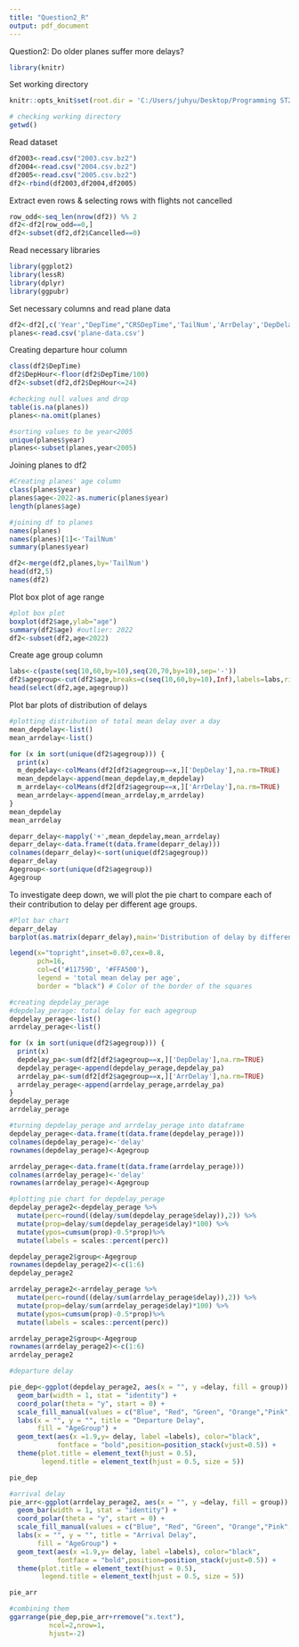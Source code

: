 ---
title: "Question2_R"
output: pdf_document
---

Question2: Do older planes suffer more delays?

```{r}
library(knitr)
```

Set working directory
```{r, setup, include=FALSE}
knitr::opts_knit$set(root.dir = 'C:/Users/juhyu/Desktop/Programming ST2195')
```

```{r}
# checking working directory
getwd()
```

Read dataset
```{r}
df2003<-read.csv("2003.csv.bz2")
df2004<-read.csv("2004.csv.bz2")
df2005<-read.csv("2005.csv.bz2")
df2<-rbind(df2003,df2004,df2005)
```

Extract even rows & selecting rows with flights not cancelled
```{r}
row_odd<-seq_len(nrow(df2)) %% 2
df2<-df2[row_odd==0,]
df2<-subset(df2,df2$Cancelled==0)
```

Read necessary libraries
```{r}
library(ggplot2)
library(lessR)
library(dplyr)
library(ggpubr)
```

Set necessary columns and read plane data
```{r}
df2<-df2[,c('Year',"DepTime","CRSDepTime",'TailNum','ArrDelay','DepDelay')]
planes<-read.csv('plane-data.csv')
```

Creating departure hour column
```{r}
class(df2$DepTime)
df2$DepHour<-floor(df2$DepTime/100)
df2<-subset(df2,df2$DepHour<=24)
```

```{r}
#checking null values and drop
table(is.na(planes))
planes<-na.omit(planes)

#sorting values to be year<2005
unique(planes$year)
planes<-subset(planes,year<2005)
```

Joining planes to df2 
```{r}
#Creating planes' age column
class(planes$year)
planes$age<-2022-as.numeric(planes$year)
length(planes$age)

#joining df to planes
names(planes)
names(planes)[1]<-'TailNum'
summary(planes$year)

df2<-merge(df2,planes,by='TailNum')
head(df2,5)
names(df2)
```

Plot box plot of age range
```{r}
#plot box plot
boxplot(df2$age,ylab="age")
summary(df2$age) #outlier: 2022
df2<-subset(df2,age<2022)
```

Create age group column
```{r}
labs<-c(paste(seq(10,60,by=10),seq(20,70,by=10),sep='-'))
df2$agegroup<-cut(df2$age,breaks=c(seq(10,60,by=10),Inf),labels=labs,right=FALSE)
head(select(df2,age,agegroup))
```

Plot bar plots of distribution of delays 
```{r}
#plotting distribution of total mean delay over a day 
mean_depdelay<-list()
mean_arrdelay<-list()

for (x in sort(unique(df2$agegroup))) {
  print(x)
  m_depdelay<-colMeans(df2[df2$agegroup==x,]['DepDelay'],na.rm=TRUE)
  mean_depdelay<-append(mean_depdelay,m_depdelay)
  m_arrdelay<-colMeans(df2[df2$agegroup==x,]['ArrDelay'],na.rm=TRUE)
  mean_arrdelay<-append(mean_arrdelay,m_arrdelay)
}
mean_depdelay
mean_arrdelay

deparr_delay<-mapply('+',mean_depdelay,mean_arrdelay)
deparr_delay<-data.frame(t(data.frame(deparr_delay)))
colnames(deparr_delay)<-sort(unique(df2$agegroup))
deparr_delay
Agegroup<-sort(unique(df2$agegroup))
Agegroup
```

To investigate deep down, we will plot the pie chart to compare each of their contribution to delay per different age groups. 
```{r}
#Plot bar chart
deparr_delay
barplot(as.matrix(deparr_delay),main='Distribution of delay by different ages of planes',xlab='Age of Planes',ylab='Delay(min)',col='#4F94CD')

legend(x="topright",inset=0.07,cex=0.8,
       pch=16,
       col=c('#11759D', '#FFA500'),
       legend = 'total mean delay per age',
       border = "black") # Color of the border of the squares
```

```{r}
#creating depdelay_perage
#depdelay_perage: total delay for each agegroup 
depdelay_perage<-list()
arrdelay_perage<-list()

for (x in sort(unique(df2$agegroup))) {
  print(x)
  depdelay_pa<-sum(df2[df2$agegroup==x,]['DepDelay'],na.rm=TRUE)
  depdelay_perage<-append(depdelay_perage,depdelay_pa)
  arrdelay_pa<-sum(df2[df2$agegroup==x,]['ArrDelay'],na.rm=TRUE)
  arrdelay_perage<-append(arrdelay_perage,arrdelay_pa)
}
depdelay_perage
arrdelay_perage

#turning depdelay_perage and arrdelay_perage into dataframe
depdelay_perage<-data.frame(t(data.frame(depdelay_perage)))
colnames(depdelay_perage)<-'delay'
rownames(depdelay_perage)<-Agegroup

arrdelay_perage<-data.frame(t(data.frame(arrdelay_perage)))
colnames(arrdelay_perage)<-'delay'
rownames(arrdelay_perage)<-Agegroup
```

```{r}
#plotting pie chart for depdelay_perage
depdelay_perage2<-depdelay_perage %>%
  mutate(perc=round((delay/sum(depdelay_perage$delay)),2)) %>% 
  mutate(prop=delay/sum(depdelay_perage$delay)*100) %>%
  mutate(ypos=cumsum(prop)-0.5*prop)%>%
  mutate(labels = scales::percent(perc))

depdelay_perage2$group<-Agegroup
rownames(depdelay_perage2)<-c(1:6)
depdelay_perage2

arrdelay_perage2<-arrdelay_perage %>%
  mutate(perc=round((delay/sum(arrdelay_perage$delay)),2)) %>% 
  mutate(prop=delay/sum(arrdelay_perage$delay)*100) %>%
  mutate(ypos=cumsum(prop)-0.5*prop)%>%
  mutate(labels = scales::percent(perc))

arrdelay_perage2$group<-Agegroup
rownames(arrdelay_perage2)<-c(1:6)
arrdelay_perage2
```


```{r}
#departure delay

pie_dep<-ggplot(depdelay_perage2, aes(x = "", y =delay, fill = group)) +
  geom_bar(width = 1, stat = "identity") +
  coord_polar(theta = "y", start = 0) +
  scale_fill_manual(values = c("Blue", "Red", "Green", "Orange","Pink","LightBlue")) +
  labs(x = "", y = "", title = "Departure Delay",
       fill = "AgeGroup") + 
  geom_text(aes(x =1.9,y= delay, label =labels), color="black",
            fontface = "bold",position=position_stack(vjust=0.5)) +
  theme(plot.title = element_text(hjust = 0.5), 
        legend.title = element_text(hjust = 0.5, size = 5)) 

pie_dep

#arrival delay
pie_arr<-ggplot(arrdelay_perage2, aes(x = "", y =delay, fill = group)) +
  geom_bar(width = 1, stat = "identity") +
  coord_polar(theta = "y", start = 0) +
  scale_fill_manual(values = c("Blue", "Red", "Green", "Orange","Pink","LightBlue")) +
  labs(x = "", y = "", title = "Arrival Delay",
       fill = "AgeGroup") + 
  geom_text(aes(x =1.9,y= delay, label =labels), color="black",
            fontface = "bold",position=position_stack(vjust=0.5)) +
  theme(plot.title = element_text(hjust = 0.5), 
        legend.title = element_text(hjust = 0.5, size = 5)) 

pie_arr

#combining them
ggarrange(pie_dep,pie_arr+rremove("x.text"),
          ncol=2,nrow=1,
          hjust=-2)
```



